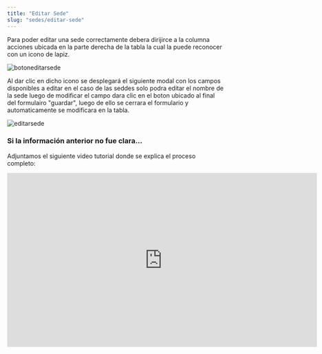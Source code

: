 ```yaml
---
title: "Editar Sede"
slug: "sedes/editar-sede"
---
```



<Tabs>
  <TabItem label="Endpoint">
    <ApiEndpoint url={`${API_BASE_URL}admin/sedes`} />
  </TabItem>
</Tabs>

Para poder editar una sede correctamente debera dirijirce a la columna acciones ubicada en la parte derecha de la tabla la cual la puede reconocer con un icono de lapiz.

<Image src={botoneditarsede} alt="botoneditarsede" width={3148} height={2270} />

Al dar clic en dicho icono se desplegará el siguiente modal con los campos disponibles a editar en el caso de las seddes solo podra editar el nombre de la sede luego de modificar el campo dara clic en el boton ubicado al final del formulairo "guardar", luego de ello se cerrara el formulario y automaticamente se modificara en la tabla.

<Image src={editarsede} alt="editarsede" width={3148} height={2270} />

### Si la información anterior no fue clara...

Adjuntamos el siguiente video tutorial donde se explica el proceso completo:

<div style={{ display: "flex", justifyContent: "center" }}>
  <iframe
    width="720"
    height="405"
    src="https://www.youtube.com/embed/POEQjiX72Ek"
    title="Tutorial"
    frameBorder="0"
    allow="accelerometer; autoplay; clipboard-write; encrypted-media; gyroscope; picture-in-picture"
    allowFullScreen
  ></iframe>
</div>
